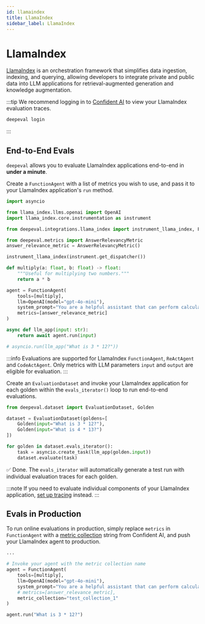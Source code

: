 ```yaml
---
id: llamaindex
title: LlamaIndex
sidebar_label: LlamaIndex
---
```




# LlamaIndex

[LlamaIndex](https://www.llamaindex.ai/) is an orchestration framework that simplifies data ingestion, indexing, and querying, allowing developers to integrate private and public data into LLM applications for retrieval-augmented generation and knowledge augmentation.

:::tip
We recommend logging in to [Confident AI](https://app.confident-ai.com) to view your LlamaIndex evaluation traces.

```bash
deepeval login
```

:::

## End-to-End Evals

`deepeval` allows you to evaluate LlamaIndex applications end-to-end in **under a minute**.

<Timeline>

<TimelineItem title="Configure LlamaIndex">

Create a `FunctionAgent` with a list of metrics you wish to use, and pass it to your LlamaIndex application's `run` method.

```python title="main.py" showLineNumbers {8,9,21}
import asyncio

from llama_index.llms.openai import OpenAI
import llama_index.core.instrumentation as instrument

from deepeval.integrations.llama_index import instrument_llama_index, FunctionAgent

from deepeval.metrics import AnswerRelevancyMetric
answer_relevance_metric = AnswerRelevancyMetric()

instrument_llama_index(instrument.get_dispatcher())

def multiply(a: float, b: float) -> float:
    """Useful for multiplying two numbers."""
    return a * b

agent = FunctionAgent(
    tools=[multiply],
    llm=OpenAI(model="gpt-4o-mini"),
    system_prompt="You are a helpful assistant that can perform calculations.",
    metrics=[answer_relevance_metric]
)

async def llm_app(input: str):
    return await agent.run(input)

# asyncio.run(llm_app("What is 3 * 12?"))
```

:::info
Evaluations are supported for LlamaIndex `FunctionAgent`, `ReActAgent` and `CodeActAgent`. Only metrics with LLM parameters `input` and `output` are eligible for evaluation.
:::

</TimelineItem>
<TimelineItem title="Run evaluations">

Create an `EvaluationDataset` and invoke your LlamaIndex application for each golden within the `evals_iterator()` loop to run end-to-end evaluations.

<Tabs groupId="llamaindex">
<TabItem value="asynchronous" label="Asynchronous">

```python title="main.py" showLineNumbers
from deepeval.dataset import EvaluationDataset, Golden

dataset = EvaluationDataset(goldens=[
    Golden(input="What is 3 * 12?"),
    Golden(input="What is 4 * 13?")
])

for golden in dataset.evals_iterator():
    task = asyncio.create_task(llm_app(golden.input))
    dataset.evaluate(task)
```

</TabItem>
</Tabs>

✅ Done. The `evals_iterator` will automatically generate a test run with individual evaluation traces for each golden.

</TimelineItem>
<TimelineItem title="View on Confident AI (optional)">

<VideoDisplayer
  src="https://confident-bucket.s3.us-east-1.amazonaws.com/end-to-end%3Allama-index-1080.mp4"
/>

</TimelineItem>

</Timeline>

:::note
If you need to evaluate individual components of your LlamaIndex application, [set up tracing](/docs/evaluation-llm-tracing) instead.
:::

## Evals in Production

To run online evaluations in production, simply replace `metrics` in `FunctionAgent` with a [metric collection](https://documentation.confident-ai.com/docs/llm-tracing/evaluations#online-evaluations) string from Confident AI, and push your LlamaIndex agent to production.

```python filename="main.py" showLineNumbers
...

# Invoke your agent with the metric collection name
agent = FunctionAgent(
    tools=[multiply],
    llm=OpenAI(model="gpt-4o-mini"),
    system_prompt="You are a helpful assistant that can perform calculations.",
    # metrics=[answer_relevance_metric],
    metric_collection="test_collection_1"
)

agent.run("What is 3 * 12?")
```
